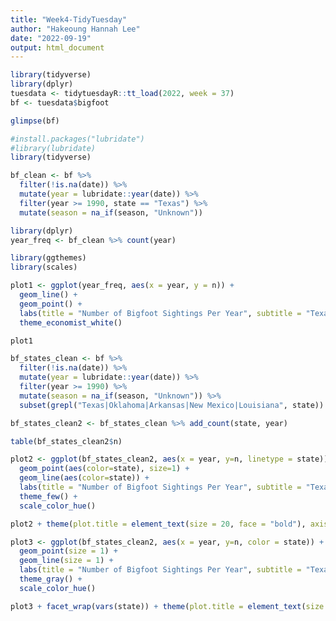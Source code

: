 ```yaml
---
title: "Week4-TidyTuesday"
author: "Hakeoung Hannah Lee"
date: "2022-09-19"
output: html_document
---
```


```r
library(tidyverse)
library(dplyr)
tuesdata <- tidytuesdayR::tt_load(2022, week = 37)
bf <- tuesdata$bigfoot
```
```r
glimpse(bf)
```

```r
#install.packages("lubridate")
#library(lubridate)
library(tidyverse)
```

```r
bf_clean <- bf %>%
  filter(!is.na(date)) %>%
  mutate(year = lubridate::year(date)) %>%
  filter(year >= 1990, state == "Texas") %>%
  mutate(season = na_if(season, "Unknown"))
```

```r
library(dplyr)
year_freq <- bf_clean %>% count(year)
```

```r
library(ggthemes)
library(scales)

plot1 <- ggplot(year_freq, aes(x = year, y = n)) +
  geom_line() +
  geom_point() +
  labs(title = "Number of Bigfoot Sightings Per Year", subtitle = "Texas and Bordering States (since 1990)", x = "Year", y = "count", caption = "@Hakeoung Hannah Lee | Source: 2022-09-13 tidytuesday") +
  theme_economist_white()

plot1
```

```r
bf_states_clean <- bf %>%
  filter(!is.na(date)) %>%
  mutate(year = lubridate::year(date)) %>%
  filter(year >= 1990) %>%
  mutate(season = na_if(season, "Unknown")) %>%
  subset(grepl("Texas|Oklahoma|Arkansas|New Mexico|Louisiana", state))
```

```r
bf_states_clean2 <- bf_states_clean %>% add_count(state, year)
```

```r
table(bf_states_clean2$n)
```

```r
plot2 <- ggplot(bf_states_clean2, aes(x = year, y=n, linetype = state)) +
  geom_point(aes(color=state), size=1) +
  geom_line(aes(color=state)) +
  labs(title = "Number of Bigfoot Sightings Per Year", subtitle = "Texas and Bordering States (since 1990)", x = "Year", y = "count", caption = "@Hakeoung Hannah Lee | Source: 2022-09-13 tidytuesday") +
  theme_few() +
  scale_color_hue()

plot2 + theme(plot.title = element_text(size = 20, face = "bold"), axis.title = element_text(size = 10, face = "bold"), axis.text = element_text(size = 6))
```
```r
plot3 <- ggplot(bf_states_clean2, aes(x = year, y=n, color = state)) +
  geom_point(size = 1) +
  geom_line(size = 1) +
  labs(title = "Number of Bigfoot Sightings Per Year", subtitle = "Texas and Bordering States (since 1990)", x = "Year", y = "count", caption = "@Hakeoung Hannah Lee | Source: 2022-09-13 tidytuesday") +
  theme_gray() +
  scale_color_hue()

plot3 + facet_wrap(vars(state)) + theme(plot.title = element_text(size = 20, face = "bold"), axis.title = element_text(size = 10, face = "bold"), axis.text = element_text(size = 6))
```

